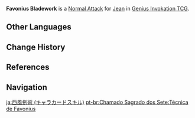 {{About|the Character Card Skill for [[Genius Invokation TCG]]|the Playable Character Talent|Favonius Bladework}}
{{Genius Invokation TCG Skill Infobox
|title      = Favonius Bladework
|image      = Favonius Bladework Character Card Skill.png
|type       = Normal Attack
|character  = Jean
|element    = Anemo
|matching   = 1
|unaligned  = 2
|effect     = Deals 2 {{Color|Physical DMG}}.
|order      = 1
}}
'''Favonius Bladework''' is a [[Character Card Normal Attack|Normal Attack]] for [[Jean (Character Card)|Jean]] in [[Genius Invokation TCG]].

==Other Languages==
{{Other Languages|Transclude=Favonius Bladework}}

==Change History==
{{Change History|3.3}}

==References==
{{Reflist}}

==Navigation==
{{Genius Invokation TCG Skill Navbox|Jean}}

[[ja:西風剣術 (キャラカードスキル)]]
[[pt-br:Chamado Sagrado dos Sete:Técnica de Favonius]]